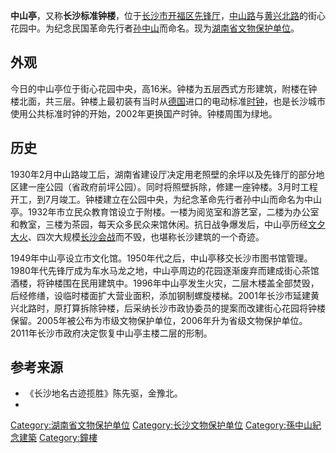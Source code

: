 {{文物保护单位
| 级别 = 省级
| 省区市 = 湖南省
| 名称 = 中山亭
| 图片 = [[File:ChangshaZhongshanting.JPG|220px]]<br><small>北望中山亭</small>
| 编号 = 8-75
| 分类 = 近现代重要史迹及代表性建筑
| 时代 = 1930年
| 所在 = [[长沙市|长沙市]][[开福区|开福区]]
| 登录 = 2006年5月31日
}}

'''中山亭'''，又称'''长沙标准钟楼'''，位于[[长沙市|长沙市]][[开福区|开福区]][[先锋厅|先锋厅]]，[[中山路|中山路]]与[[黄兴北路|黄兴北路]]的街心花园中。为纪念民国革命先行者[[孙中山|孙中山]]而命名。现为[[湖南省文物保护单位|湖南省文物保护单位]]。

== 外观 ==
今日的中山亭位于街心花园中央，高16米。钟楼为五层西式方形建筑，附楼在钟楼北面，共三层。钟楼上最初装有当时从[[德国|德国]]进口的电动标准[[时钟|时钟]]，也是长沙城市使用公共标准时钟的开始，2002年更换国产时钟。钟楼周围为绿地。

== 历史 ==
1930年2月中山路竣工后，湖南省建设厅决定用老照壁的余坪以及先锋厅的部分地区建一座公园（省政府前坪公园）。同时将照壁拆除，修建一座钟楼。3月时工程开工，到7月竣工。钟楼建立在公园中央，为纪念革命先行者孙中山而命名为中山亭。1932年市立民众教育馆设立于附楼。一楼为阅览室和游艺室，二楼为办公室和教室，三楼为茶园，每天众多民众来馆休闲。抗日战争爆发后，中山亭历经[[文夕大火|文夕大火]]、四次大规模[[长沙会战|长沙会战]]而不毁，也堪称长沙建筑的一个奇迹。

1949年中山亭设立市文化馆。1950年代之后，中山亭移交长沙市图书馆管理。1980年代先锋厅成为车水马龙之地，中山亭周边的花园逐渐废弃而建成街心茶馆酒楼，将钟楼围在民用建筑中。1996年中山亭发生火灾，二层木楼盖全部焚毁，后经修缮，设临时楼面扩大营业面积，添加钢制螺旋楼梯。2001年长沙市延建黄兴北路时，原打算拆除钟楼，后采纳长沙市政协委员的提案而改建街心花园将钟楼保留。2005年被公布为市级文物保护单位，2006年升为省级文物保护单位。2011年长沙市政府决定恢复中山亭主楼二层的形制。

== 参考来源 ==
*《长沙地名古迹揽胜》陈先驱，金豫北。
*{{cite news |title=长沙中山亭将再修缮 门前有请孙中山铜像 |url=http://news.rednet.cn/c/2012/10/24/2789034.htm |publisher=红网 |date=2012-10-24 |accessdate=2014-12-26 |archive-date=2019-02-06 |archive-url=https://web.archive.org/web/20190206082934/http://news.rednet.cn/c/2012/10/24/2789034.htm |dead-url=no }}

{{长沙市境内的湖南省文物保护单位}}

[[Category:湖南省文物保护单位|Category:湖南省文物保护单位]]
[[Category:长沙文物保护单位|Category:长沙文物保护单位]]
[[Category:孫中山紀念建築|Category:孫中山紀念建築]]
[[Category:鐘樓|Category:鐘樓]]